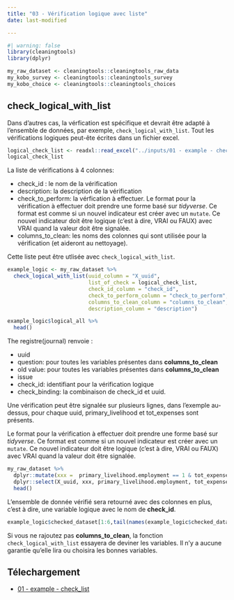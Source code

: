 ```yaml
---
title: "03 - Vérification logique avec liste"
date: last-modified

---
```

```r
#| warning: false
library(cleaningtools)
library(dplyr)

my_raw_dataset <- cleaningtools::cleaningtools_raw_data
my_kobo_survey <- cleaningtools::cleaningtools_survey
my_kobo_choice <- cleaningtools::cleaningtools_choices
```

## check_logical_with_list

Dans d'autres cas, la vérfication est spécifique et devrait être adapté à l'ensemble de données, par exemple, `check_logical_with_list`. Tout les vérifications logiques peut-ête écrites dans un fichier excel.

```r
logical_check_list <- readxl::read_excel("../inputs/01 - example - check_list.xlsx")
logical_check_list
```

La liste de vérifications à 4 colonnes:

-   check_id : le nom de la vérification
-   description: la description de la vérification
-   check_to_perform: la vérfication à effectuer. Le format pour la vérification à effectuer doit prendre une forme basé sur *tidyverse*. Ce format est comme si un nouvel indicateur est créer avec un `mutate`. Ce nouvel indicateur doit être logique (c'est à dire, VRAI ou FAUX) avec VRAI quand la valeur doit être signalée.
-   columns_to_clean: les noms des colonnes qui sont utilisée pour la vérification (et aideront au nettoyage).

Cette liste peut être utlisée avec `check_logical_with_list`.

```r
example_logic <- my_raw_dataset %>% 
  check_logical_with_list(uuid_column = "X_uuid",
                          list_of_check = logical_check_list,
                          check_id_column = "check_id",
                          check_to_perform_column = "check_to_perform",
                          columns_to_clean_column = "columns_to_clean",
                          description_column = "description")
```

```r

example_logic$logical_all %>% 
  head()
```

The registre(journal) renvoie :

-   uuid
-   question: pour toutes les variables présentes dans **columns_to_clean**
-   old value: pour toutes les variables présentes dans **columns_to_clean**
-   issue
-   check_id: identifiant pour la vérification logique
-   check_binding: la combinaison de check_id et uuid.

Une vérification peut être signalée sur plusieurs lignes, dans l'exemple au-dessus, pour chaque uuid, primary_livelihood et tot_expenses sont présents.

Le format pour la vérification à effectuer doit prendre une forme basé sur *tidyverse*. Ce format est comme si un nouvel indicateur est créer avec un `mutate`. Ce nouvel indicateur doit être logique (c'est à dire, VRAI ou FAUX) avec VRAI quand la valeur doit être signalée.

```r
my_raw_dataset %>% 
  dplyr::mutate(xxx =  primary_livelihood.employment == 1 & tot_expenses < 200000) %>% 
  dplyr::select(X_uuid, xxx, primary_livelihood.employment, tot_expenses) %>% 
  head()
```

L'ensemble de donnée vérifié sera retourné avec des colonnes en plus, c'est à dire, une variable logique avec le nom de **check_id**.

```r
example_logic$checked_dataset[1:6,tail(names(example_logic$checked_dataset))]
```

::: {.callout-note .column-margin}
Si vous ne rajoutez pas **columns_to_clean**, la fonction `check_logical_with_list` essayera de deviner les variables. Il n'y a aucune garantie qu'elle lira ou choisira les bonnes variables.
:::

## Télechargement

- [01 - example - check_list](../inputs/01 - example - check_list.xlsx)
